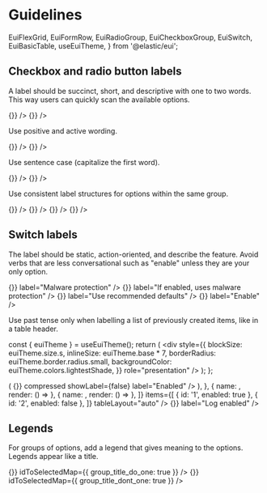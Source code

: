 # Guidelines

  EuiFlexGrid,
  EuiFormRow,
  EuiRadioGroup,
  EuiCheckboxGroup,
  EuiSwitch,
  EuiBasicTable,
  useEuiTheme,
} from '@elastic/eui';

## Checkbox and radio button labels

A label should be succinct, short, and descriptive with one to two words. This way users can quickly scan the available options.

<EuiFlexGrid columns={2}>
  <Guideline type="do" text="Use one to two descriptive words.">
    <EuiRadioGroup
      options={[
        { id: 'easy_scan_do_one', label: 'Canceled' },
        { id: 'easy_scan_do_two', label: 'In progress' },
        { id: 'easy_scan_do_three', label: 'On hold' },
        { id: 'easy_scan_do_four', label: 'Resolved' },
      ]}
      onChange={() => {}}
    />
  </Guideline>
  <Guideline type="dont" text="Repeat the same words. They make labels difficult to scan.">
    <EuiRadioGroup
      options={[
        { id: 'easy_scan_dont_one', label: 'Case is canceled' },
        { id: 'easy_scan_dont_two', label: 'Case is in progress' },
        { id: 'easy_scan_dont_three', label: 'Case is on hold' },
        { id: 'easy_scan_dont_four', label: 'Case is resolved' },
      ]}
      onChange={() => {}}
    />
  </Guideline>
</EuiFlexGrid>

Use positive and active wording.

<EuiFlexGrid columns={2}>
  <Guideline type="do" text="Tell users what happens when the selection control is on.">
    <EuiRadioGroup
      options={[
        { id: 'positive_do_one', label: 'Use logs' },
        { id: 'positive_do_two', label: 'Use metrics' },
      ]}
      idSelected="positive_do_one"
      onChange={() => {}}
    />
  </Guideline>
  <Guideline type="dont" text="Use negatives. They're unnatural and confusing.">
    <EuiRadioGroup
      options={[
        { id: 'positive_dont_one', label: 'Do not include logs' },
        { id: 'positive_dont_two', label: 'Do not include metrics' },
      ]}
      idSelected="positive_dont_one"
      onChange={() => {}}
    />
  </Guideline>
</EuiFlexGrid>

Use sentence case (capitalize the first word).

<EuiFlexGrid columns={2}>
  <Guideline type="do" text="Sentence case makes titles easier to read.">
    <EuiCheckboxGroup
      options={[
        { id: 'sentence_case_do_one', label: 'Read access' },
        { id: 'sentence_case_do_two', label: 'Write access' },
        { id: 'sentence_case_do_three', label: 'Create access' },
        { id: 'sentence_case_do_four', label: 'Delete access' },
      ]}
      idToSelectedMap={{ sentence_case_do_one: true }}
      onChange={() => {}}
    />
  </Guideline>
  <Guideline type="dont" text="Title case can feel more cluttered.">
    <EuiCheckboxGroup
      options={[
        { id: 'sentence_case_dont_one', label: 'Read Access' },
        { id: 'sentence_case_dont_two', label: 'Write Access' },
        { id: 'sentence_case_dont_three', label: 'Create Access' },
        { id: 'sentence_case_dont_four', label: 'Delete Access' },
      ]}
      idToSelectedMap={{ sentence_case_dont_one: true }}
      onChange={() => {}}
    />
  </Guideline>
</EuiFlexGrid>

Use consistent label structures for options within the same group.

<EuiFlexGrid columns={2}>
  <Guideline type="do" text="Use sentences only or fragments only.">
    <EuiCheckboxGroup
      legend={{ children: 'Data to ship' }}
      options={[
        { id: 'group_title_do_one', label: 'Logs' },
        { id: 'group_title_do_two', label: 'Metric' },
      ]}
      idToSelectedMap={{ group_title_do_one: true }}
      onChange={() => {}}
    />
  </Guideline>
  <Guideline type="dont" text="Mix label structure within the same group of options.">
    <EuiCheckboxGroup
      legend={{ children: 'Data to ship' }}
      options={[
        { id: 'group_title_dont_one', label: 'Use Logs' },
        { id: 'group_title_dont_two', label: 'Metric' },
      ]}
      idToSelectedMap={{ group_title_dont_one: true }}
      onChange={() => {}}
    />
  </Guideline>
  <Guideline type="do" text="Start all with a verb, all with a noun, or all with a number.">
    <EuiRadioGroup
      legend={{ children: 'Availability zones' }}
      options={[
        { id: 'consistent_do_one', label: '1 zone' },
        { id: 'consistent_do_two', label: '2 zones' },
        { id: 'consistent_do_three', label: '3 zones' },
      ]}
      onChange={() => {}}
    />
  </Guideline>
  <Guideline type="dont" text="Use ending punctuation. Exception: Question marks can be used if they add clarity.">
    <EuiRadioGroup
      legend={{ children: 'Availability zones' }}
      options={[
        { id: 'consistent_dont_one', label: 'One zone' },
        { id: 'consistent_dont_two', label: '2 zones.' },
        { id: 'consistent_dont_three', label: '3 zones' },
      ]}
      onChange={() => {}}
    />
  </Guideline>
</EuiFlexGrid>

## Switch labels

The label should be static, action-oriented, and describe the feature. Avoid verbs that are less conversational such as "enable" unless they are your only option.

<EuiFlexGrid columns={2}>
  <Guideline type="do" text="Use a static noun describing the setting to turn on or off.">
    <EuiSwitch
      checked={false}
      onChange={() => {}}
      label="Malware protection"
    />
  </Guideline>
  <Guideline type="dont" text='Start with statements such as "If true" or "If enabled".'>
    <EuiSwitch
      checked={false}
      onChange={() => {}}
      label="If enabled, uses malware protection"
    />
  </Guideline>
  <Guideline type="do" text='If relevant, start with a verb ("Use A", "Show B") and add help text to provide more info.'>
    <EuiFormRow helpText="Rollover when an index is 30 days old or reaches 50 gigabytes.">
      <EuiSwitch
        checked={false}
        onChange={() => {}}
        label="Use recommended defaults"
      />
    </EuiFormRow>
  </Guideline>
  <Guideline type="dont" text="Use only a verb. Generic verbs alone make options unclear.">
    <EuiSwitch checked={false} onChange={() => {}} label="Enable" />
  </Guideline>
</EuiFlexGrid>

Use past tense only when labelling a list of previously created items, like in a table header.

  const { euiTheme } = useEuiTheme();
  return (
    <div
      style={{
        blockSize: euiTheme.size.s,
        inlineSize: euiTheme.base * 7,
        borderRadius: euiTheme.border.radius.small,
        backgroundColor: euiTheme.colors.lightestShade,
      }}
      role="presentation"
    />
  );
};

<EuiFlexGrid columns={2}>
  <Guideline type="do" text="In a list of already created items, use the past tense.">
    <EuiBasicTable
      responsiveBreakpoint={false}
      columns={[
        {
          field: 'enabled',
          name: 'Enabled',
          render: (enabled) => (
            <EuiSwitch
              checked={enabled}
              onChange={() => {}}
              compressed
              showLabel={false}
              label="Enabled"
            />
          ),
        },
        { name: <MockTableCell />, render: () => <MockTableCell /> },
        { name: <MockTableCell />, render: () => <MockTableCell /> },
      ]}
      items={[
        { id: '1', enabled: true },
        { id: '2', enabled: false },
      ]}
      tableLayout="auto"
    />
  </Guideline>
  <Guideline type="dont" text="Change the label to represent the current state of the switch.">
    <EuiSwitch
      checked={true}
      onChange={() => {}}
      label="Log enabled"
    />
  </Guideline>
</EuiFlexGrid>

## Legends

For groups of options, add a legend that gives meaning to the options. Legends appear like a title.

<EuiFlexGrid columns={2}>
  <Guideline type="do" text="Use nouns that describe the choices to make.">
    <EuiCheckboxGroup
      legend={{ children: 'Data to ship' }}
      options={[
        { id: 'group_title_do_one', label: 'Logs' },
        { id: 'group_title_do_two', label: 'Metrics' },
      ]}
      onChange={() => {}}
      idToSelectedMap={{ group_title_do_one: true }}
    />
  </Guideline>
  <Guideline type="dont" text="Repeat choices or use the title as instructions.">
    <EuiCheckboxGroup
      legend={{ children: 'Data to ship' }}
      options={[
        { id: 'group_title_dont_one', label: 'Logs' },
        { id: 'group_title_dont_two', label: 'Metrics' },
      ]}
      onChange={() => {}}
      idToSelectedMap={{ group_title_dont_one: true }}
    />
  </Guideline>
</EuiFlexGrid>
